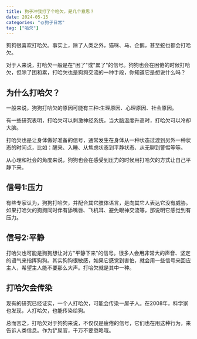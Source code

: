 ```yaml
---
title: 狗子冲我打了个哈欠，是几个意思？
date: 2024-05-15
categories: "🌞狗子日常"
tag: ["哈欠"]
---
```


狗狗很喜欢打哈欠。事实上，除了人类之外，猫咪、马、企鹅，甚至蛇也都会打哈欠。

对于人来说，打哈欠一般是在"困了"或"累了"的信号。狗狗也会在困倦的时候打哈欠，但除了困和累，打哈欠也是狗狗交流的一种手段，你知道它是想说什么吗？

## 为什么打哈欠？

一般来说，狗狗打哈欠的原因可能有三种:生理原因、心理原因、社会原因。

有一些研究表明，打哈欠可以刺激神经系统，当大脑温度升高时，打哈欠可以冷却大脑。

打哈欠也是让身体做好准备的信号，通常发生在身体从一种状态过渡到另外一种状态的时间点，比如：醒来、入睡、从焦虑状态到平静状态、从无聊到警惕等等。

从心理和社会的角度来说，狗狗也会在感受到压力的时候用打哈欠的方式让自己平静下来。

## 信号1:压力

有些专家认为，狗狗打哈欠，并配合其它肢体语言，是向其它人表达它没有威胁。如果打哈欠的狗狗同时伴有舔嘴唇、飞机耳、避免眼神交流等，那说明它感觉到有压力。

## 信号2:平静

打哈欠也可能是狗狗想让对方"平静下来"的信号。很多人会用非常大的声音、坚定的语气来指挥狗狗。其实狗狗很敏感，如果它感觉到害怕，就会用一些信号来回应主人，希望主人能不要那么大声。打哈欠就是其中一种。

## 打哈欠会传染

现有的研究已经证实，一个人打哈欠，可能会传染一屋子人。在2008年，科学家也发现，人打哈欠，也能传染给狗。

总而言之，打哈欠对于狗狗来说，不仅仅是疲倦的信号，它们也在用这种行为，来告诉人类信息。作为铲屎官，千万不要忽略哦。
